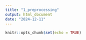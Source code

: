 ```yaml
---
title: "1_preprocessing"
output: html_document
date: "2024-12-11"
---
```


```r
knitr::opts_chunk$set(echo = TRUE)
```


```r


```
